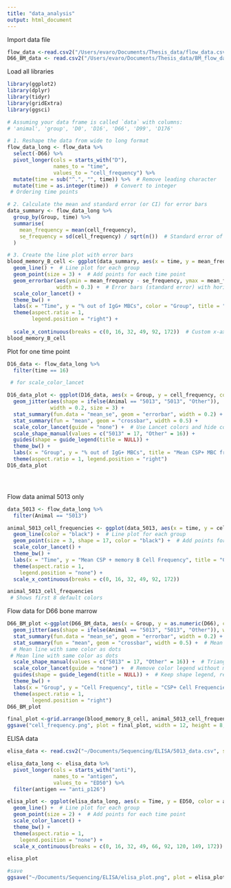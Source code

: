 ```yaml
---
title: "data_analysis"
output: html_document
---
```

Import data file
```r
flow_data <-read.csv2("/Users/evaro/Documents/Thesis_data/flow_data.csv", sep = ";")
D66_BM_data <- read.csv2("/Users/evaro/Documents/Thesis_data/BM_flow_data.csv", sep = ";")
```
Load all libraries
```r
library(ggplot2)
library(dplyr)
library(tidyr)
library(gridExtra)
library(ggsci)
```
```r


# Assuming your data frame is called `data` with columns:
# 'animal', 'group', 'D0', 'D16', 'D66', 'D99', 'D176'

# 1. Reshape the data from wide to long format
flow_data_long <- flow_data %>%
  select(-D66) %>%
  pivot_longer(cols = starts_with("D"),
               names_to = "time",
               values_to = "cell_frequency") %>%
  mutate(time = sub("^.", "", time)) %>%  # Remove leading character
  mutate(time = as.integer(time))  # Convert to integer
 # Ordering time points

# 2. Calculate the mean and standard error (or CI) for error bars
data_summary <- flow_data_long %>%
  group_by(Group, time) %>%
  summarise(
    mean_frequency = mean(cell_frequency),
    se_frequency = sd(cell_frequency) / sqrt(n())  # Standard error of the mean
  )

# 3. Create the line plot with error bars
blood_memory_B_cell <- ggplot(data_summary, aes(x = time, y = mean_frequency, color = Group, group = Group)) +
  geom_line() +  # Line plot for each group
  geom_point(size = 3) +  # Add points for each time point
  geom_errorbar(aes(ymin = mean_frequency - se_frequency, ymax = mean_frequency + se_frequency), 
                width = 0.3) +  # Error bars (standard error) with horizontal end lines
  scale_color_lancet() +
  theme_bw() +
  labs(x = "Time", y = "% out of IgG+ MBCs", color = "Group", title = "CSP-MBC frequencies over time") +
  theme(aspect.ratio = 1, 
        legend.position = "right") +
  
  scale_x_continuous(breaks = c(0, 16, 32, 49, 92, 172))  # Custom x-axis breaks
blood_memory_B_cell

```
Plot for one time point
```r
D16_data <- flow_data_long %>%
  filter(time == 16) 

 # for scale_color_lancet

D16_data_plot <- ggplot(D16_data, aes(x = Group, y = cell_frequency, color = Group)) +
  geom_jitter(aes(shape = ifelse(Animal == "5013", "5013", "Other")), 
              width = 0.2, size = 3) +
  stat_summary(fun.data = "mean_se", geom = "errorbar", width = 0.2) +
  stat_summary(fun = "mean", geom = "crossbar", width = 0.5) +
  scale_color_lancet(guide = "none") +  # Use Lancet colors and hide color legend
  scale_shape_manual(values = c("5013" = 17, "Other" = 16)) +
  guides(shape = guide_legend(title = NULL)) +
  theme_bw() +
  labs(x = "Group", y = "% out of IgG+ MBCs", title = "Mean CSP+ MBC frequencies on day 16 in blood") +
  theme(aspect.ratio = 1, legend.position = "right")
D16_data_plot





```
Flow data animal 5013 only
```r
data_5013 <- flow_data_long %>%
  filter(Animal == "5013")

animal_5013_cell_frequencies <- ggplot(data_5013, aes(x = time, y = cell_frequency, color = Group, group = Group)) +
  geom_line(color = "black") +  # Line plot for each group
  geom_point(size = 3, shape = 17, color = "black") +  # Add points for each time point
  scale_color_lancet() +
  theme_bw() +
  labs(x = "Time", y = "Mean CSP + memory B Cell Frequency", title = "CSP+ memory B cell frequencies over time for animal 5013") +
  theme(aspect.ratio = 1, 
    legend.position = "none") +
  scale_x_continuous(breaks = c(0, 16, 32, 49, 92, 172)) 

animal_5013_cell_frequencies
 # Shows first 8 default colors

```
Flow data for D66 bone marrow
```r
D66_BM_plot <-ggplot(D66_BM_data, aes(x = Group, y = as.numeric(D66), colour = Group)) +
  geom_jitter(aes(shape = ifelse(Animal == "5013", "5013", "Other")), width = 0.2, size = 3) +  # Jittered points with different shape for 5013
  stat_summary(fun.data = "mean_se", geom = "errorbar", width = 0.2) +  # Error bars showing mean ± SE
  stat_summary(fun = "mean", geom = "crossbar", width = 0.5) +  # Mean line with same color as dots
  # Mean line with same color as dots
 # Mean line with same color as dots
  scale_shape_manual(values = c("5013" = 17, "Other" = 16)) +  # Triangle (17) for 5013, Circle (16) for others
  scale_color_lancet(guide = "none") +  # Remove color legend without manually setting colors
  guides(shape = guide_legend(title = NULL)) +  # Keep shape legend, remove title
  theme_bw() +
  labs(x = "Group", y = "Cell Frequency", title = "CSP+ Cell Frequencies at D66 in BM") +
  theme(aspect.ratio = 1,
        legend.position = "right")
D66_BM_plot

```
```r
final_plot <-grid.arrange(blood_memory_B_cell, animal_5013_cell_frequencies, D16_data_plot, D66_BM_plot, ncol = 2, nrow = 2)
ggsave("cell_frequency.png", plot = final_plot, width = 12, height = 8, dpi = 300)
```

ELISA data
```r
elisa_data <- read.csv2("~/Documents/Sequencing/ELISA/5013_data.csv", sep = ";")

elisa_data_long <- elisa_data %>%
  pivot_longer(cols = starts_with("anti"),
               names_to = "antigen",
               values_to = "ED50") %>%
  filter(antigen == "anti_p126")

elisa_plot <- ggplot(elisa_data_long, aes(x = Time, y = ED50, color = antigen, group = antigen)) +
  geom_line() +  # Line plot for each group
  geom_point(size = 2) +  # Add points for each time point
  scale_color_lancet() +
  theme_bw() +
  theme(aspect.ratio = 1, 
    legend.position = "none") +
  scale_x_continuous(breaks = c(0, 16, 32, 49, 66, 92, 120, 149, 172)) 

elisa_plot

#save
ggsave("~/Documents/Sequencing/ELISA/elisa_plot.png", plot = elisa_plot, width = 6, height = 4, dpi = 300)
```




